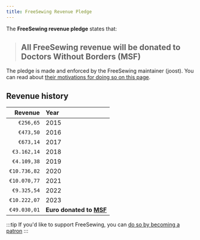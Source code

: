 ```yaml
---
title: FreeSewing Revenue Pledge
---
```


The **FreeSewing revenue pledge** states that:

> ## All FreeSewing revenue will be donated to Doctors Without Borders (MSF)

The pledge is made and enforced by the FreeSewing maintainer (joost).
You can read about [their motivations for doing so on this
page](/docs/about/pledge/motivation/).

## Revenue history

| Revenue     | Year |
| -----------:|:---- |
| `€256,65`    | 2015 |
| `€473,50`    | 2016 |
| `€673,14`    | 2017 |
| `€3.162,14`  | 2018 |
| `€4.109,38`  | 2019 |
| `€10.736,82` | 2020 |
| `€10.070,77` | 2021 |
| `€9.325,54`  | 2022 |
| `€10.222,07` | 2023 |
| `€49.030,01` | **Euro donated to [MSF](https://msf.org/)** |

:::tip
If you'd like to support FreeSewing, you can [do so by becoming a
patron](https://freesewing.org/patrons/join/)
:::
